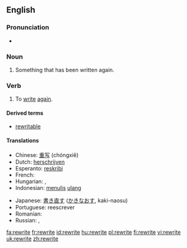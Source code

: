 {{wikipedia|dab=rewrite}}
==English==

===Pronunciation===
* {{IPA|/ɻi'ɻaɪt/}}
*: {{rhymes|aɪt}}

===Noun===
{{en-noun}}

# Something that has been written again.

===Verb===
{{en-verb|rewrites|rewriting|rewrote|rewritten}}

# To [[write]] [[again]].

====Derived terms====
* [[rewritable]]

====Translations====
{{trans-top|to write again}}
* Chinese: [[重写]] (chóngxiě)
* Dutch: [[herschrijven]]
* Esperanto: [[reskribi]]
* French: {{t+|fr|réécrire}}
* Hungarian: {{t+|hu|átír}}, {{t|hu|átfogalmaz}}
* Indonesian: [[tulis|menulis]] [[ulang]]
{{trans-mid}}
* Japanese: [[書き直す]] ([[かきなおす]], kaki-naosu)
* Portuguese: reescrever
* Romanian: {{t+|ro|rescrie}}
* Russian: {{t|ru|переписывать|tr-p'er'epísyvat'|sc=Cyrl}} {{impf}}, {{t|ru|переписать|tr-p'er'episát'|sc=Cyrl}} {{pf}}
{{trans-bottom}}

[[fa:rewrite]]
[[fr:rewrite]]
[[id:rewrite]]
[[hu:rewrite]]
[[pl:rewrite]]
[[fi:rewrite]]
[[vi:rewrite]]
[[uk:rewrite]]
[[zh:rewrite]]